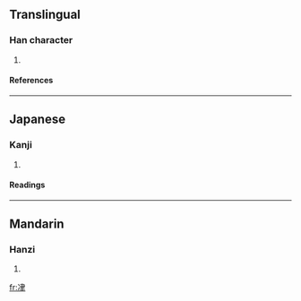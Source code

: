 ==Translingual==
===Han character===
{{Han char|rn=15|rad=冫|as=06|sn=8|four=|canj=戈一中手 (IMLQ)}}
# {{defn|Han}}
====References====
{{Han ref|kx=0132.180|dkj=01640|dj=0296.070|hdz=10297.140|uh=51BF|ud=20927}}
----
==Japanese==
===Kanji===
{{ja-kanji|grade=|rs=冫06}}
# {{defn|Japanese}}
====Readings====
{{ja-readings|on=[[せん]] (sen)|kun=[[すすむ]] (susumu)}}
----
==Mandarin==
===Hanzi===
{{cmn-hanzi|pin=[[jiān]] (jian1)|wg=chien<sup>1</sup>}}
# {{defn|Mandarin}}

[[fr:冿]]